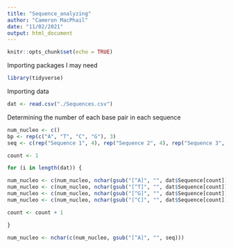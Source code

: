 ```yaml
---
title: "Sequence_analyzing"
author: "Cameron MacPhail"
date: "11/02/2021"
output: html_document
---
```


```r
knitr::opts_chunk$set(echo = TRUE)
```

Importing packages I may need
```r
library(tidyverse)
```

Importing data
```r
dat <- read.csv("./Sequences.csv")
```

Determining the number of each base pair in each sequence
```r
num_nucleo <- c()
bp <- rep(c("A", "T", "C", "G"), 3)
seq <- c(rep("Sequence 1", 4), rep("Sequence 2", 4), rep("Sequence 3", 4))

count <- 1

for (i in length(dat)) {

num_nucleo <- c(num_nucleo, nchar(gsub("[^A]", "", dat$Sequence[count])))
num_nucleo <- c(num_nucleo, nchar(gsub("[^T]", "", dat$Sequence[count])))
num_nucleo <- c(num_nucleo, nchar(gsub("[^G]", "", dat$Sequence[count])))
num_nucleo <- c(num_nucleo, nchar(gsub("[^C]", "", dat$Sequence[count])))

count <- count + 1

}


```


```r
num_nucleo <- nchar(c(num_nucleo, gsub("[^A]", "", seq)))
```

